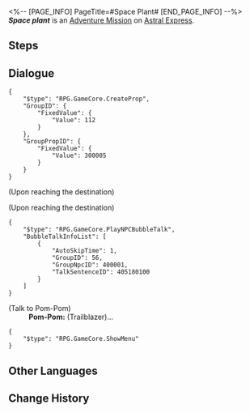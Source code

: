 <%-- [PAGE_INFO]
PageTitle=#Space Plant#
[END_PAGE_INFO] --%>
{{Stub|Dialogue.}}
{{Mission Infobox
|id            = 4050018
|title         = Space plant
|image         = <!--Mission Space Plant.png-->
|type          = Adventure
|event_name    = 
|chapter       = 
|requirements  = {{subst:void|<!--Unknown: {"Type":"Manual"}-->}}
|summary       = <!--official mission summary from Fate's Atlas-->
|characters    = Pom-Pom; Trailblazer
|startLocation = [[Astral Express]] - [[Parlor Car]]
|world         = Astral Express
|area          = Parlor Car
|prev          = 
|next          = 
|rewards       = Adventure Log*1; Mechanical Parts*1; Credit*8,000
}}
'''''Space plant''''' is an [[Adventure Mission]] on [[Astral Express]].

==Steps==


<!--
==Gameplay Notes==

--><!--
==Trial Character==

-->
==Dialogue==
{{Stub Dialogue}}
<pre>{
	"$type": "RPG.GameCore.CreateProp",
	"GroupID": {
		"FixedValue": {
			"Value": 112
		}
	},
	"GroupPropID": {
		"FixedValue": {
			"Value": 300005
		}
	}
}</pre>
;(Upon reaching the destination)

;(Upon reaching the destination)
<pre>{
	"$type": "RPG.GameCore.PlayNPCBubbleTalk",
	"BubbleTalkInfoList": [
		{
			"AutoSkipTime": 1,
			"GroupID": 56,
			"GroupNpcID": 400001,
			"TalkSentenceID": 405180100
		}
	]
}</pre>

;(Talk to Pom-Pom)
:'''Pom-Pom:''' (Trailblazer)...
<pre>{
	"$type": "RPG.GameCore.ShowMenu"
}</pre>
{{Dialogue End}}

==Other Languages==
{{Other Languages
|en   = Space plant
|zhs  = 太空植物
|zht  = 太空植物
|ja   = 宇宙植物
|ko   = 우주 식물
|es   = Planta espacial
|fr   = Plantes spatiales
|ru   = Космическое растение
|th   = พืชในอวกาศ
|vi   = Thực Vật Không Gian
|de   = Weltraumpflanze
|id   = Tumbuhan Luar Angkasa
|pt   = Planta Espacial
}}

==Change History==
{{Change History|1.0}}

